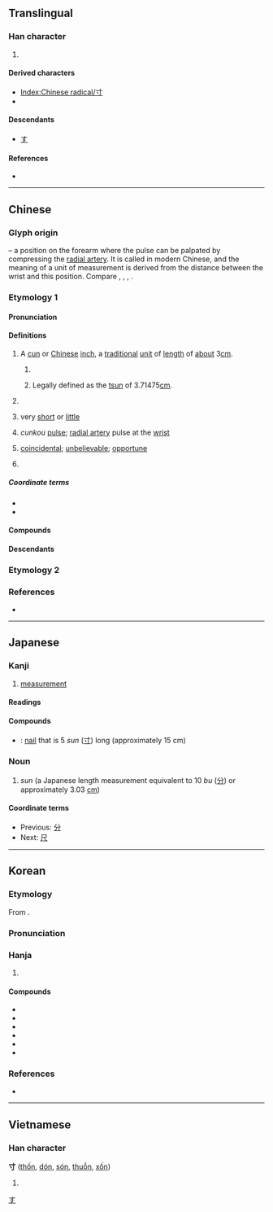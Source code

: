 {{also|手|吋}}
{{character info}}
{{character info|⼨}}
==Translingual==
{{stroke order|type=animate}}

===Han character===
{{Han char|rn=41|rad=寸|as=00|sn=3|four=40300|canj=DI|ids=⿹𬺰丶}}

# {{mul-kangxi radical-def}}

====Derived characters====
* [[Index:Chinese radical/寸]]
* {{l|mul|[[付]], [[守]], [[村]], [[討]], [[耐]]}}

====Descendants====
* [[す]]

====References====
* {{Han ref|kx=0293.320|dkj=07411|dj=0581.040|hdz=10503.080|uh=5BF8|ud=23544|bh=A46F|bd=42095}}

[[Category:Han characters from which hiragana were derived|す]]

----

==Chinese==
{{zh-forms}}

===Glyph origin===
{{Han etyl}}
{{liushu|i}} – a position on the forearm where the pulse can be palpated by compressing the [[radial artery]]. It is called {{zh-l|寸口}} in modern Chinese, and the meaning of a unit of measurement is derived from the distance between the wrist and this position. Compare {{zh-l|*又}}, {{zh-l|*手}}, {{zh-l|*九}}, {{zh-l|*爪}}.

===Etymology 1===

====Pronunciation====
{{zh-pron
|m=cùn
|m-s=
|dg=цун3
|c=cyun3
|c-t=
|g=cun3
|h=pfs=chhun;gd=cun4
|j=cung3
|mb=cho̿ng
|md=chóng
|mn=chhùn/xm:chhǹg
|mn_note=chhùn - literary; chhǹg - vernacular
|mn-t=cung3
|w=2tshen
|x=cen4
|mc=y
|oc=y
|ma=Zh-cùn.ogg
|cat=n,a,pn
}}

====Definitions====
{{zh-hanzi}}

# {{lb|zh|units of measure}} A [[cun]] or [[Chinese]] [[inch]], a [[traditional]] [[unit of measure|unit]] of [[length]] of [[about]] 3{{nbsp}}[[cm]].
## {{lb|zh|Mainland China}} {{zh-short|市寸}}
## {{lb|zh|Hong Kong}} Legally defined as the [[tsun]] of 3.71475{{nbsp}}[[cm]].
# {{lb|zh|informal}} {{zh-short|英寸|[[inch]]}}
# {{lb|zh|figurative}} very [[short]] or [[little]]
# {{lb|zh|TCM}} ''cunkou'' [[pulse]]; [[radial artery]] pulse at the [[wrist]]
# {{lb|zh|Mandarin|colloquial}} [[coincidental]]; [[unbelievable]]; [[opportune]]
# {{surname|zh}}

=====Coordinate terms=====
* {{zh-l|分|{{frac|10}} cun}}
* {{zh-l|尺|10 cun}}

====Compounds====
{{zh-der|分寸|一寸赤心|寸土寸金|尺寸斗粟|寸地尺天|尺短寸長|三寸丁|得寸思尺|寸札|得寸進尺|寸草春暉|寸楮|寸鐵|寸草|寸草不生|三寸舌|寸指測淵|寸甲不留|寸土|幫寸|公寸|寸晷|得尺得寸|寸步難移|愁腸寸斷|寸陰若歲|徑寸|寸土尺地|尺寸之地|三寸之舌|寸子|寸進|寸隙|尺寸|尺寸千里|尺寸之功|寸馬豆人|寸陰尺璧|寸陰|寸長尺技|寸金|寸衷|寸草心|寸草不留|寸腸|寸縷|寸絲不挂|寸祿|寸碧|寸田|寸步不離|寸善片長|寸功|一寸秋波|寸斷|寸田尺宅|寸心|三寸金蓮|一寸丹心|寸男尺女|寸積銖累|寸步難行|寸長尺短|寸兵|寸步|京八寸|寸口|寸兵尺鐵|三寸貨|寸木岑樓|寸絲半粟|寸長|方寸之地|沒分寸|片接寸附|猿腸寸斷|爛頭寸|掉三寸舌|積銖累寸|柔腸寸斷|手無寸鐵|有分寸|沒尺寸|方寸亂矣|方寸|獨守尺寸|方寸之間|方寸已亂|火寸|桐棺三寸|銖積寸累|肝腸寸斷|軋頭寸|聊表寸心|進寸退尺|詘寸伸尺|鼠目寸光|英寸|詘寸信尺|迴腸寸斷|風簷寸晷|風檐寸晷|頭寸|身無寸縷|調頭寸|言身寸|雞屎落塗，也有三寸煙:ke sái lo̍h thô͘, iā ū saⁿ chhùn ian;Min Nan}}

====Descendants====
{{CJKV||すん|촌|thốn}}

===Etymology 2===
{{zh-see|忖|v}}

===References===
* {{R:yue:Hanzi}}

{{zh-cat|Elementary|Units of measure}}

----

==Japanese==

===Kanji===
{{ja-kanji|grade=6|rs=寸00}}

# [[measurement]]

====Readings====
{{ja-readings
|goon=すん
|kanon=そん
|kun=はか-る, とき, き
|nanori=す, みき
}}
{{attention|ja|Okurigana はか-る needs verification.}}

====Compounds====
* {{ja-r|五%寸%釘|ご%すん%くぎ}}: [[nail]] that is 5 ''sun'' ([[寸]]) long (approximately 15 cm)

===Noun===
{{ja-noun|すん}}

# ''sun'' (a Japanese length measurement equivalent to 10 ''bu'' ([[分]]) or approximately 3.03 [[cm]])

====Coordinate terms====
* Previous: [[分]]
* Next: [[尺]]

----

==Korean==

===Etymology===
From {{der|ko|ltc|sort=촌|-}} {{ltc-l|寸}}.
{{hanja-ety
|dk={{okm-l|촌〮|chwón}}
|m={{okm-l|촌〯|chwǒn}}
|mh={{okm-l|ᄆᆞᄃᆡ|ᅟmòtòy}}
|ml=雜語#하34A
}}
===Pronunciation===
{{ko-hanja-pron|촌|l=y}}

===Hanja===
{{ko-hanja-search}}
{{ko-hanja|마디|촌}}

# {{hanja form of|촌|[[degree]] of [[kinship]]|noun}}

====Compounds====
{{der-top3|Compounds}}
* {{ko-l|삼촌|三寸}}
* {{ko-l|사촌|四寸}}
* {{ko-l|오촌|五寸}}
* {{ko-l|육촌|六寸}}
* {{ko-l|촌지|寸志}}
* {{ko-l|촌수|寸數|number of degrees of kinship}}
{{der-bottom}}

===References===
* {{R:hanjadoc|2609}}

----

==Vietnamese==

===Han character===
'''寸''' ([[thốn]], [[dón]], [[són]], [[thuỗn]], [[xốn]])

# {{rfdef|vi}}

[[Category:CJKV radicals| ]]